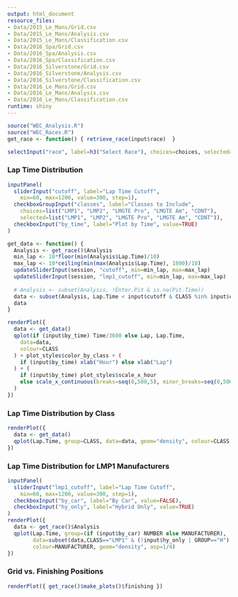 ```yaml
---
output: html_document
resource_files:
- Data/2015_Le_Mans/Grid.csv
- Data/2015_Le_Mans/Analysis.csv
- Data/2015_Le_Mans/Classification.csv
- Data/2016_Spa/Grid.csv
- Data/2016_Spa/Analysis.csv
- Data/2016_Spa/Classification.csv
- Data/2016_Silverstone/Grid.csv
- Data/2016_Silverstone/Analysis.csv
- Data/2016_Silverstone/Classification.csv
- Data/2016_Le_Mans/Grid.csv
- Data/2016_Le_Mans/Analysis.csv
- Data/2016_Le_Mans/Classification.csv
runtime: shiny
---
```

```r
source("WEC_Analysis.R")
source("WEC_Races.R")
get_race <- function() { retrieve_race(input$race)  }
```

```r
selectInput("race", label=h3("Select Race"), choices=choices, selected="Le_Mans_2016")
```

### Lap Time Distribution
```r
inputPanel(
  sliderInput("cutoff", label="Lap Time Cutoff",
    min=60, max=1200, value=300, step=1),
  checkboxGroupInput("classes", label="Classes to Include", 
    choices=list("LMP1", "LMP2", "LMGTE Pro", "LMGTE Am", "CDNT"),
    selected=list("LMP1", "LMP2", "LMGTE Pro", "LMGTE Am", "CDNT")),
  checkboxInput("by_time", label="Plot by Time", value=TRUE)
)

get_data <- function() {
  Analysis <- get_race()$Analysis
  min_lap <- 10*floor(min(Analysis$Lap.Time)/10)
  max_lap <- 10*ceiling(min(max(Analysis$Lap.Time), 1800)/10)
  updateSliderInput(session, "cutoff", min=min_lap, max=max_lap)
  updateSliderInput(session, "lmp1_cutoff", min=min_lap, max=max_lap)
  
  # Analysis <- subset(Analysis, !Enter.Pit & is.na(Pit.Time))
  data <- subset(Analysis, Lap.Time < input$cutoff & CLASS %in% input$classes)
  data
}

renderPlot({
  data <- get_data()
  qplot(if (input$by_time) Time/3600 else Lap, Lap.Time,
    data=data,
    colour=CLASS
  ) + plot_styles$color_by_class + (
    if (input$by_time) xlab("Hour") else xlab("Lap")
  ) + (
    if (input$by_time) plot_styles$scale_x_hour
    else scale_x_continuous(breaks=seq(0,500,5), minor_breaks=seq(0,500,20))
  )
})
```

### Lap Time Distribution by Class
```r
renderPlot({
  data <- get_data()
  qplot(Lap.Time, group=CLASS, data=data, geom="density", colour=CLASS, asp=1/4) + plot_styles$color_by_class
})
```

### Lap Time Distribution for LMP1 Manufacturers
```r
inputPanel(
  sliderInput("lmp1_cutoff", label="Lap Time Cutoff",
    min=60, max=1200, value=300, step=1),
  checkboxInput("by_car", label="By Car", value=FALSE),
  checkboxInput("hy_only", label="Hybrid Only", value=TRUE)
)
renderPlot({
  data <- get_race()$Analysis
  qplot(Lap.Time, group=(if (input$by_car) NUMBER else MANUFACTURER),
        data=subset(data,CLASS=="LMP1" & (!input$hy_only | GROUP=="H") & Lap.Time < input$lmp1_cutoff), 
        colour=MANUFACTURER, geom="density", asp=1/4)
})
```

### Grid vs. Finishing Positions
```r
renderPlot({ get_race()$make_plots()$finishing })
```
